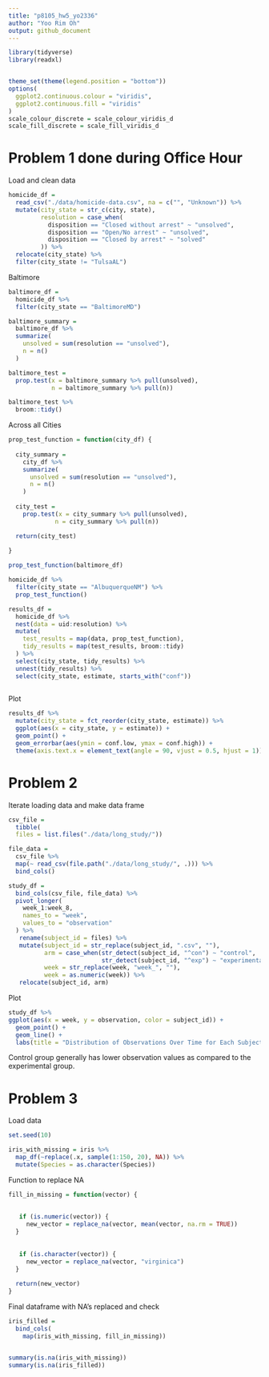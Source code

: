 ```yaml
---
title: "p8105_hw5_yo2336"
author: "Yoo Rim Oh"
output: github_document
---
```


```r
library(tidyverse)
library(readxl)


theme_set(theme(legend.position = "bottom"))
options(
  ggplot2.continuous.colour = "viridis",
  ggplot2.continuous.fill = "viridis"
)
scale_colour_discrete = scale_colour_viridis_d
scale_fill_discrete = scale_fill_viridis_d
```

# Problem 1 done during Office Hour

Load and clean data
```r
homicide_df = 
  read_csv("./data/homicide-data.csv", na = c("", "Unknown")) %>%
  mutate(city_state = str_c(city, state),
         resolution = case_when(
           disposition == "Closed without arrest" ~ "unsolved",
           disposition == "Open/No arrest" ~ "unsolved",
           disposition == "Closed by arrest" ~ "solved"
         )) %>%
  relocate(city_state) %>%
  filter(city_state != "TulsaAL")
```


Baltimore

```r
baltimore_df =
  homicide_df %>% 
  filter(city_state == "BaltimoreMD")

baltimore_summary =
  baltimore_df %>%
  summarize(
    unsolved = sum(resolution == "unsolved"),
    n = n()
  )

baltimore_test = 
  prop.test(x = baltimore_summary %>% pull(unsolved),
            n = baltimore_summary %>% pull(n))

baltimore_test %>%
  broom::tidy()
```

Across all Cities

```r
prop_test_function = function(city_df) {
  
  city_summary =
    city_df %>%
    summarize(
      unsolved = sum(resolution == "unsolved"),
      n = n()
    )
  
  city_test = 
    prop.test(x = city_summary %>% pull(unsolved),
             n = city_summary %>% pull(n))

  return(city_test)
  
}

prop_test_function(baltimore_df)

homicide_df %>%
  filter(city_state == "AlbuquerqueNM") %>%
  prop_test_function()
```


```r
results_df =
  homicide_df %>%
  nest(data = uid:resolution) %>%
  mutate(
    test_results = map(data, prop_test_function),
    tidy_results = map(test_results, broom::tidy)
  ) %>%
  select(city_state, tidy_results) %>%
  unnest(tidy_results) %>%
  select(city_state, estimate, starts_with("conf"))
  
```

Plot

```r
results_df %>%
  mutate(city_state = fct_reorder(city_state, estimate)) %>%
  ggplot(aes(x = city_state, y = estimate)) +
  geom_point() +
  geom_errorbar(aes(ymin = conf.low, ymax = conf.high)) +
  theme(axis.text.x = element_text(angle = 90, vjust = 0.5, hjust = 1))
```



# Problem 2

Iterate loading data and make data frame
```r
csv_file = 
  tibble(
  files = list.files("./data/long_study/"))

file_data =
  csv_file %>%
  map(~ read_csv(file.path("./data/long_study/", .))) %>%
  bind_cols()

study_df = 
  bind_cols(csv_file, file_data) %>%
  pivot_longer(
    week_1:week_8,
    names_to = "week",
    values_to = "observation"
  ) %>%
   rename(subject_id = files) %>%
   mutate(subject_id = str_replace(subject_id, ".csv", ""),
          arm = case_when(str_detect(subject_id, "^con") ~ "control",
                          str_detect(subject_id, "^exp") ~ "experimental"),
          week = str_replace(week, "week_", ""),
          week = as.numeric(week)) %>%
   relocate(subject_id, arm)

```


Plot
```r
study_df %>%
ggplot(aes(x = week, y = observation, color = subject_id)) +
  geom_point() +
  geom_line() +
  labs(title = "Distribution of Observations Over Time for Each Subject")
```

Control group generally has lower observation values as compared to the experimental group.


# Problem 3

Load data
```r
set.seed(10)

iris_with_missing = iris %>% 
  map_df(~replace(.x, sample(1:150, 20), NA)) %>%
  mutate(Species = as.character(Species))
```


Function to replace NA

```r
fill_in_missing = function(vector) {
 
  
   if (is.numeric(vector)) {
     new_vector = replace_na(vector, mean(vector, na.rm = TRUE))
  }
  
  
   if (is.character(vector)) {
     new_vector = replace_na(vector, "virginica")
  }
  
  return(new_vector)
}
```


Final dataframe with NA's replaced and check
```r
iris_filled =
  bind_cols(
    map(iris_with_missing, fill_in_missing))


summary(is.na(iris_with_missing))
summary(is.na(iris_filled))
```


